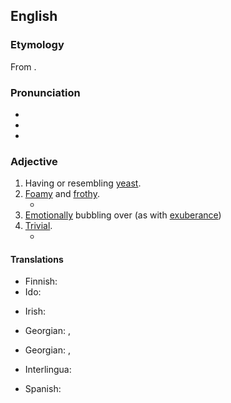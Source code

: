 ==English==

===Etymology===
From {{suffix|en|yeast|y}}.

===Pronunciation===
* {{IPA|en|/ˈjiːsti/}}
* {{audio|en|LL-Q1860 (eng)-Vealhurl-yeasty.wav|Audio (RP)}}
* {{rhymes|en|iːsti|s=2}}

===Adjective===
{{en-adj|er}}

# Having or resembling [[yeast]].
# [[foamy|Foamy]] and [[frothy]].
#* {{RQ:Byron Don Juan|III|58|text=The Ocean when its '''yeasty''' war is waging / Is awful to the vessel near the rock [...].}}
# [[emotionally|Emotionally]] bubbling over (as with [[exuberance]])
# [[trivial|Trivial]].
#* {{RQ:Shakespeare Hamlet|V|2|text=Thus has he, and many more of the same breed that I<br>know the drossy age dotes on, only got the tune of the<br>time and, out of an habit of encounter, a kind of<br>'''yeasty''' collection, which carries them through and<br>through the most profane and winnowed opinions}}

====Translations====
{{trans-top|having or resembling yeast}}
* Finnish: {{t|fi|hiivainen}}
* Ido: {{t+|io|hefala}}
{{trans-mid}}
* Irish: {{t|ga|giosta}}
{{trans-bottom}}

{{trans-top|foamy and frothy}}
{{trans-mid}}
* Georgian: {{t|ka|ქაფიანი}}, {{t|ka|აქაფებული}}
{{trans-bottom}}

{{trans-top|emotionally bubbling over}}
{{trans-mid}}
{{trans-bottom}}

{{trans-top|trivial}}
{{trans-mid}}
* Georgian: {{t|ka|უშინაარსო}}, {{t|ka|უმნიშვნელო}}
{{trans-bottom}}

{{checktrans-top}}
* Interlingua: {{t-check|ia|levaturose}}
{{trans-mid}}
* Spanish: {{t-check|es|levaduroso}}
{{trans-bottom}}